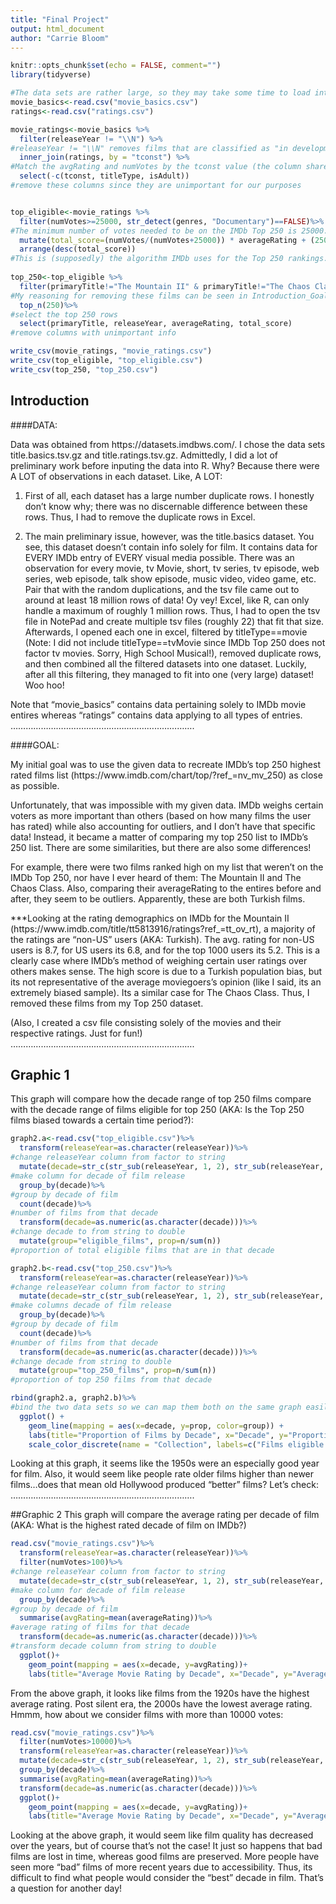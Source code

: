 ```yaml
---
title: "Final Project"
output: html_document
author: "Carrie Bloom"
---
```


```r
knitr::opts_chunk$set(echo = FALSE, comment="")
library(tidyverse)

#The data sets are rather large, so they may take some time to load into R
movie_basics<-read.csv("movie_basics.csv")
ratings<-read.csv("ratings.csv")
```

```r
movie_ratings<-movie_basics %>%
  filter(releaseYear != "\\N") %>%
#releaseYear != "\\N" removes films that are classified as "in development" on IMDb (since those films will not have a user rating) 
  inner_join(ratings, by = "tconst") %>%
#Match the avgRating and numVotes by the tconst value (the column shared between both data sets). Some films won't have an average rating (IMDb requres a minimum of five votes); thus, those films will be removed.
  select(-c(tconst, titleType, isAdult))
#remove these columns since they are unimportant for our purposes


top_eligible<-movie_ratings %>%
  filter(numVotes>=25000, str_detect(genres, "Documentary")==FALSE)%>%
#The minimum number of votes needed to be on the IMDb Top 250 is 25000. Also, documentaries are not eligible for IMDb Top 250.
  mutate(total_score=(numVotes/(numVotes+25000)) * averageRating + (25000/(numVotes+25000)) * mean(averageRating))%>%
  arrange(desc(total_score))
#This is (supposedly) the algorithm IMDb uses for the Top 250 rankings. It was obtained from https://www.quora.com/What-algorithm-does-IMDB-use-for-ranking-the-movies-on-its-site.
  
top_250<-top_eligible %>%
  filter(primaryTitle!="The Mountain II" & primaryTitle!="The Chaos Class")%>%
#My reasoning for removing these films can be seen in Introduction_Goal section ***
  top_n(250)%>%
#select the top 250 rows
  select(primaryTitle, releaseYear, averageRating, total_score)
#remove columns with unimportant info 

write_csv(movie_ratings, "movie_ratings.csv")
write_csv(top_eligible, "top_eligible.csv")
write_csv(top_250, "top_250.csv")
```

## Introduction

####DATA:

Data was obtained from https://datasets.imdbws.com/. I chose the data sets title.basics.tsv.gz and title.ratings.tsv.gz. Admittedly, I did a lot of preliminary work before inputing the data into R. Why? Because there were A LOT of observations in each dataset. Like, A LOT:

  1. First of all, each dataset has a large number duplicate rows. I honestly don't know why; there was no discernable difference between these rows. Thus, I had to remove the duplicate rows in Excel.

  2. The main preliminary issue, however, was the title.basics dataset. You see, this dataset doesn't contain info solely for film. It contains data for EVERY IMDb entry of EVERY visual media possible. There was an observation for every movie, tv Movie, short, tv series, tv episode, web series, web episode, talk show episode, music video, video game, etc. Pair that with the random duplications, and the tsv file came out to around at least 18 million rows of data! Oy vey! 
  Excel, like R, can only handle a maximum of roughly 1 million rows. Thus, I had to open the tsv file in NotePad and create multiple tsv files (roughly 22) that fit that size. Afterwards, I opened each one in excel, filtered by titleType==movie (Note: I did not include titleType==tvMovie since IMDb Top 250 does not factor tv movies. Sorry, High School Musical!), removed duplicate rows, and then combined all the filtered datasets into one dataset. Luckily, after all this filtering, they managed to fit into one (very large) dataset! Woo hoo!  

Note that "movie_basics" contains data pertaining solely to IMDb movie entires whereas "ratings" contains data applying to all types of entries.
.........................................................................

####GOAL:

My initial goal was to use the given data to recreate IMDb's top 250 highest rated films list (https://www.imdb.com/chart/top/?ref_=nv_mv_250) as close as possible. 

Unfortunately, that was impossible with my given data. IMDb weighs certain voters as more important than others (based on how many films the user has rated) while also accounting for outliers, and I don't have that specific data! Instead, it became a matter of comparing my top 250 list to IMDb's 250 list. There are some similarities, but there are also some differences!

For example, there were two films ranked high on my list that weren't on the IMDb Top 250, nor have I ever heard of them: The Mountain II and The Chaos Class. Also, comparing their averageRating to the entires before and after, they seem to be outliers. Apparently, these are both Turkish films. 

***Looking at the rating demographics on IMDb for the Mountain II (https://www.imdb.com/title/tt5813916/ratings?ref_=tt_ov_rt), a majority of the ratings are "non-US" users (AKA: Turkish). The avg. rating for non-US users is 8.7, for US users its 6.8, and for the top 1000 users its 5.2. This is a clearly case where IMDb's method of weighing certain user ratings over others makes sense. The high score is due to a Turkish population bias, but its not representative of the average moviegoers's opinion (like I said, its an extremely biased sample). Its a similar case for The Chaos Class. Thus, I removed these films from my Top 250 dataset.

(Also, I created a csv file consisting solely of the movies and their respective ratings. Just for fun!)
.........................................................................

## Graphic 1
This graph will compare how the decade range of top 250 films compare with the decade range of films eligible for top 250 (AKA: Is the Top 250 films biased towards a certain time period?):
```r
graph2.a<-read.csv("top_eligible.csv")%>%
  transform(releaseYear=as.character(releaseYear))%>%
#change releaseYear column from factor to string
  mutate(decade=str_c(str_sub(releaseYear, 1, 2), str_sub(releaseYear, 3, 3),"0"))%>%
#make column for decade of film release
  group_by(decade)%>%
#group by decade of film
  count(decade)%>%
#number of films from that decade
  transform(decade=as.numeric(as.character(decade)))%>%
#change decade to from string to double
  mutate(group="eligible_films", prop=n/sum(n))
#proportion of total eligible films that are in that decade

graph2.b<-read.csv("top_250.csv")%>%
  transform(releaseYear=as.character(releaseYear))%>%
#change releaseYear column from factor to string
  mutate(decade=str_c(str_sub(releaseYear, 1, 2), str_sub(releaseYear, 3, 3),"0"))%>%
#make columns decade of film release
  group_by(decade)%>%
#group by decade of film
  count(decade)%>%
#number of films from that decade
  transform(decade=as.numeric(as.character(decade)))%>%
#change decade from string to double
  mutate(group="top_250_films", prop=n/sum(n))
#proportion of top 250 films from that decade

rbind(graph2.a, graph2.b)%>%
#bind the two data sets so we can map them both on the same graph easily!
  ggplot() +
    geom_line(mapping = aes(x=decade, y=prop, color=group)) +
    labs(title="Proportion of Films by Decade", x="Decade", y="Proportion of Collection") +
    scale_color_discrete(name = "Collection", labels=c("Films eligible for IMDb Top 250","Films in IMDb Top 250"))
```
Looking at this graph, it seems like the 1950s were an especially good year for film. Also, it would seem like people rate older films higher than newer films...does that mean old Hollywood produced "better" films? Let's check: 
.........................................................................

##Graphic 2
This graph will compare the average rating per decade of film (AKA: What is the highest rated decade of film on IMDb?)
```r
read.csv("movie_ratings.csv")%>%
  transform(releaseYear=as.character(releaseYear))%>%
  filter(numVotes>100)%>%
#change releaseYear column from factor to string
  mutate(decade=str_c(str_sub(releaseYear, 1, 2), str_sub(releaseYear, 3, 3),"0"))%>%
#make column for decade of film release
  group_by(decade)%>%
#group by decade of film
  summarise(avgRating=mean(averageRating))%>%
#average rating of films for that decade
  transform(decade=as.numeric(as.character(decade)))%>%
#transform decade column from string to double
  ggplot()+
    geom_point(mapping = aes(x=decade, y=avgRating))+
    labs(title="Average Movie Rating by Decade", x="Decade", y="Average Rating")
```

From the above graph, it looks like films from the 1920s have the highest average rating. Post silent era, the 2000s have the lowest average rating. Hmmm, how about we consider films with more than 10000 votes:  
```r
read.csv("movie_ratings.csv")%>%
  filter(numVotes>10000)%>%
  transform(releaseYear=as.character(releaseYear))%>%
  mutate(decade=str_c(str_sub(releaseYear, 1, 2), str_sub(releaseYear, 3, 3),"0"))%>%
  group_by(decade)%>%
  summarise(avgRating=mean(averageRating))%>%
  transform(decade=as.numeric(as.character(decade)))%>%
  ggplot()+
    geom_point(mapping = aes(x=decade, y=avgRating))+
    labs(title="Average Movie Rating by Decade", x="Decade", y="Average Rating")
```
Looking at the above graph, it would seem like film quality has decreased over the years, but of course that's not the case! It just so happens that bad films are lost in time, whereas good films are preserved. More people have seen more "bad" films of more recent years due to accessibility. Thus, its difficult to find what people would consider the "best" decade in film. That's a question for another day!